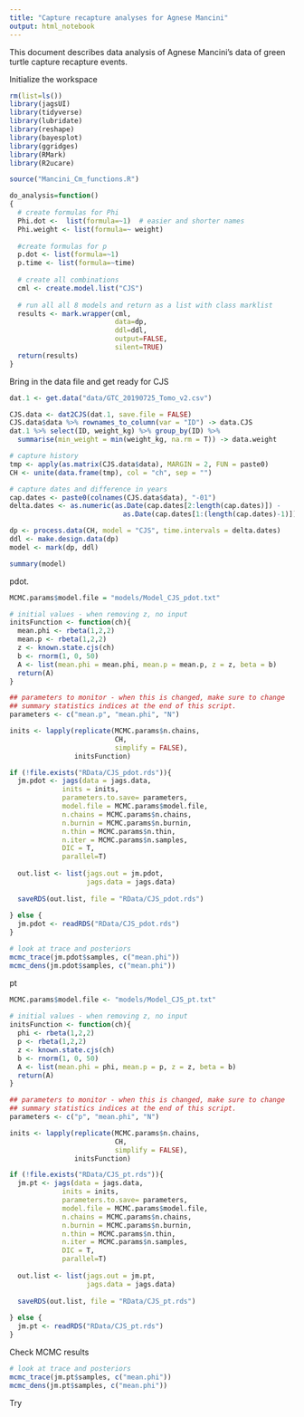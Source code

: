 ```yaml
---
title: "Capture recapture analyses for Agnese Mancini"
output: html_notebook
---
```


This document describes data analysis of Agnese Mancini's data of green turtle capture recapture events. 


Initialize the workspace
```r
rm(list=ls())
library(jagsUI)
library(tidyverse)
library(lubridate)
library(reshape)
library(bayesplot)
library(ggridges)
library(RMark)
library(R2ucare)

source("Mancini_Cm_functions.R")

do_analysis=function()
{
  # create formulas for Phi
  Phi.dot <-  list(formula=~1)  # easier and shorter names
  Phi.weight <- list(formula=~ weight)
  
  #create formulas for p
  p.dot <- list(formula=~1)
  p.time <- list(formula=~time)
  
  # create all combinations 
  cml <- create.model.list("CJS")
  
  # run all all 8 models and return as a list with class marklist
  results <- mark.wrapper(cml,
                          data=dp,
                          ddl=ddl,
                          output=FALSE,
                          silent=TRUE)
  return(results)
}

```

Bring in the data file and get ready for CJS

```r
dat.1 <- get.data("data/GTC_20190725_Tomo_v2.csv")

CJS.data <- dat2CJS(dat.1, save.file = FALSE)
CJS.data$data %>% rownames_to_column(var = "ID") -> data.CJS
dat.1 %>% select(ID, weight_kg) %>% group_by(ID) %>%
  summarise(min_weight = min(weight_kg, na.rm = T)) -> data.weight

# capture history
tmp <- apply(as.matrix(CJS.data$data), MARGIN = 2, FUN = paste0)
CH <- unite(data.frame(tmp), col = "ch", sep = "")

# capture dates and difference in years
cap.dates <- paste0(colnames(CJS.data$data), "-01")
delta.dates <- as.numeric(as.Date(cap.dates[2:length(cap.dates)]) -
                            as.Date(cap.dates[1:(length(cap.dates)-1)]))/365

dp <- process.data(CH, model = "CJS", time.intervals = delta.dates)
ddl <- make.design.data(dp)
model <- mark(dp, ddl)

summary(model)

```

pdot.

```r
MCMC.params$model.file = "models/Model_CJS_pdot.txt"

# initial values - when removing z, no input
initsFunction <- function(ch){
  mean.phi <- rbeta(1,2,2)
  mean.p <- rbeta(1,2,2)
  z <- known.state.cjs(ch)
  b <- rnorm(1, 0, 50)
  A <- list(mean.phi = mean.phi, mean.p = mean.p, z = z, beta = b)
  return(A)
}

## parameters to monitor - when this is changed, make sure to change
## summary statistics indices at the end of this script. 
parameters <- c("mean.p", "mean.phi", "N")

inits <- lapply(replicate(MCMC.params$n.chains, 
                          CH, 
                          simplify = FALSE), 
                initsFunction)

if (!file.exists("RData/CJS_pdot.rds")){
  jm.pdot <- jags(data = jags.data,
             inits = inits,
             parameters.to.save= parameters,
             model.file = MCMC.params$model.file,
             n.chains = MCMC.params$n.chains,
             n.burnin = MCMC.params$n.burnin,
             n.thin = MCMC.params$n.thin,
             n.iter = MCMC.params$n.samples,
             DIC = T, 
             parallel=T)
  
  out.list <- list(jags.out = jm.pdot,
                   jags.data = jags.data)
  
  saveRDS(out.list, file = "RData/CJS_pdot.rds")
  
} else {
  jm.pdot <- readRDS("RData/CJS_pdot.rds")
}


```

```r
# look at trace and posteriors
mcmc_trace(jm.pdot$samples, c("mean.phi"))
mcmc_dens(jm.pdot$samples, c("mean.phi"))
```


pt

```r

MCMC.params$model.file <- "models/Model_CJS_pt.txt"
                    
# initial values - when removing z, no input
initsFunction <- function(ch){
  phi <- rbeta(1,2,2)
  p <- rbeta(1,2,2)
  z <- known.state.cjs(ch)
  b <- rnorm(1, 0, 50)
  A <- list(mean.phi = phi, mean.p = p, z = z, beta = b)
  return(A)
}

## parameters to monitor - when this is changed, make sure to change
## summary statistics indices at the end of this script. 
parameters <- c("p", "mean.phi", "N")

inits <- lapply(replicate(MCMC.params$n.chains, 
                          CH, 
                          simplify = FALSE), 
                initsFunction)

if (!file.exists("RData/CJS_pt.rds")){
  jm.pt <- jags(data = jags.data,
             inits = inits,
             parameters.to.save= parameters,
             model.file = MCMC.params$model.file,
             n.chains = MCMC.params$n.chains,
             n.burnin = MCMC.params$n.burnin,
             n.thin = MCMC.params$n.thin,
             n.iter = MCMC.params$n.samples,
             DIC = T, 
             parallel=T)
  
  out.list <- list(jags.out = jm.pt,
                   jags.data = jags.data)
  
  saveRDS(out.list, file = "RData/CJS_pt.rds")
  
} else {
  jm.pt <- readRDS("RData/CJS_pt.rds")
}

```

Check MCMC results
```r
# look at trace and posteriors
mcmc_trace(jm.pt$samples, c("mean.phi"))
mcmc_dens(jm.pt$samples, c("mean.phi"))
```


Try 
